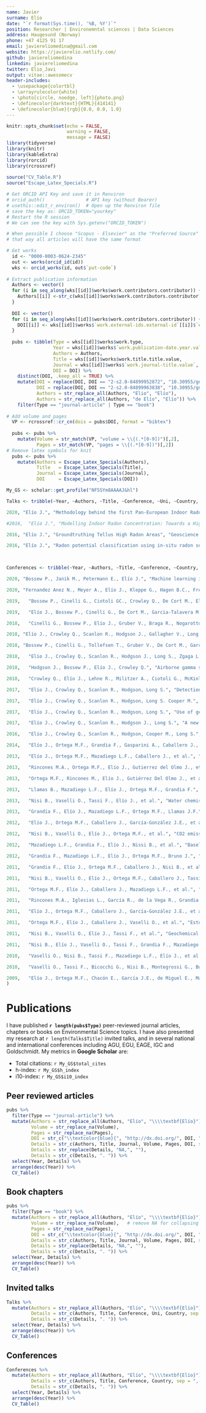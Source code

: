 ```yaml
---
name: Javier 
surname: Elío
date: "`r format(Sys.time(), '%B, %Y')`"
position: Researcher | Environemntal sciences | Data Sciences
address: Haugesund (Norway)
phone: +47 4125 91 17
email: javiereliomedina@gmail.com
website: https://javierelio.netlify.com/
github: javiereliomedina
linkedin: javiereliomedina
twitter: Elio_Javi
output: vitae::awesomecv
header-includes:
  - \usepackage{colortbl}
  - \arrayrulecolor{white}
  - \photo[circle, noedge, left]{photo.png}
  - \definecolor{darktext}{HTML}{414141}
  - \definecolor{blue}{rgb}{0.0, 0.0, 1.0}
---
```


```r
knitr::opts_chunk$set(echo = FALSE,
                      warning = FALSE,
                      message = FALSE)
library(tidyverse)
library(knitr)
library(kableExtra)
library(rorcid)
library(rcrossref)
  
source("CV_Table.R")
source("Escape_Latex_Specials.R")
```

```r
# Get ORCID API Key and save it in Renviron  
# orcid_auth()               # API key (without Bearer)
# usethis::edit_r_environ()  # Open up the Renviron file
# save the key as: ORCID_TOKEN="yourkey"
# Restart the R session
# We can see the key with Sys.getenv("ORCID_TOKEN")

# When possible I choose "Scopus - Elsevier" as the "Preferred Source" and delate the rest
# that way all articles will have the same format

# Get works
  id <- "0000-0003-0624-2345"
  out <- works(orcid_id(id)) 
  wks <- orcid_works(id, out$`put-code`)
  
# Extract publication information 
  Authors <- vector()
  for (i in seq_along(wks[[id]]$works$work.contributors.contributor)) {
    Authors[[i]] <-str_c(wks[[id]]$works$work.contributors.contributor[[i]]$`credit-name.value`, collapse = "; ")
  }
  
  DOI <- vector()
  for (i in seq_along(wks[[id]]$works$work.contributors.contributor)) {
    DOI[[i]] <- wks[[id]]$works$`work.external-ids.external-id`[[i]]$`external-id-value`[1]
  }
  
  pubs <- tibble(Type = wks[[id]]$works$work.type,
                 Year = wks[[id]]$works$`work.publication-date.year.value`,
                 Authors = Authors,
                 Title = wks[[id]]$works$work.title.title.value,
                 Journal = wks[[id]]$works$`work.journal-title.value`,
                 DOI = DOI) %>%
    distinct(DOI, .keep_all = TRUE) %>% 
    mutate(DOI = replace(DOI, DOI == "2-s2.0-84899952872", "10.30955/gnj.001242"), 
           DOI = replace(DOI, DOI == "2-s2.0-84899963838", "10.30955/gnj.001241"),
           Authors = str_replace_all(Authors, "Elio", "Elío"),
           Authors = str_replace_all(Authors, "de Elío", "Elío")) %>%
    filter(Type == "journal-article" | Type == "book")      
  
# Add volume and pages 
  VP <- rcrossref::cr_cn(dois = pubs$DOI, format = "bibtex")
  
  pubs <- pubs %>%
    mutate(Volume = str_match(VP, "volume = \\{(.*[0-9])")[,2],
           Pages = str_match(VP, "pages = \\{(.*[0-9])")[,2]) 
# Remove latex symbols for knit
  pubs <- pubs %>%
    mutate(Authors = Escape_Latex_Specials(Authors),
           Title   = Escape_Latex_Specials(Title),
           Journal = Escape_Latex_Specials(Journal),
           DOI     = Escape_Latex_Specials(DOI))
```
  
```r
My_GS <- scholar::get_profile("NF5SYm8AAAAJ&hl")
```

```r

Talks <- tribble(~Year, ~Authors, ~Title, ~Conference, ~Uni, ~Country,

2020, "Elío J.", "Methodology behind the first Pan-European Indoor Radon Map", "Technical solutions for displaying and communicating indoor radon data - European Radon Week 2020", "Joint Research Centre (JRC) - European Commission", "AT", 

#2016,	"Elío J.", "Modelling Indoor Radon Concentration: Towards a High-Resolution Indoor Radon Map of Ireland", "Michaelmas Semester 2016, Geology Seminar Series", "Trinity College Dublin", "IE", 

2016, "Elío J.", "Groundtruthing Tellus High Radon Areas", "Geoscience 2016 Conference", "Geological Survey of Ireland", "IE", 

2016, "Elío J.", "Radon potential classification using in-situ radon soil-gas measurements", "Tellus meeting. Unearthed - Impacts of the Tellus surveys of the north of Ireland", "Geological Survey of Ireland", "IE" )

                 
```


```r

Conferences <- tribble(~Year, ~Authors, ~Title, ~Conference, ~Country,

2020, "Bossew P., Janik M., Petermann E., Elío J.", "Machine learning in environmental radon science", " International Committee for Radionuclide Metrology, Low-Level Radioactivity Measurement Techniques - ICRM-LLRMT 2020", "IT",

2020, "Fernandez Anez N., Meyer A., Elío J., Kleppe G., Hagen B.C., Frette V.", "Behaviour of smouldering fires during periodic refilling of wood pellets into silos", "13th International Symposium on Hazards, Prevention, and Mitigation of Industrial Explosions - ISHPMIE", "DE",

2019,	"Bossew P., Cinelli G., Ciotoli GC., Crowley Q., De Cort M., Elío J., Gruber V., Petermann E., Tollefsen T.", "Development of a geogenic radon hazard index GRHI", "3rd International Conference Radon in the Environment", "PL",

2019,	"Elío J., Bossew P., Cinelli G., De Cort M., Garcia-Talavera M., Gruber V., Gutiérrez Villanueva JL., Iurlaro G., Tollefsen T., Udovicic V.", "Advances in the European Indoor Radon Map, towards a European Indoor Radon Dose Map", "EGU General Assembly 2019", "AT",

2018,	"Cinelli G., Bossew P., Elío J., Gruber V., Braga R., Nogarotto A., Petterman E., Tollefsen T., De Cort M.", "Analysis of the European Atlas of Natural Radiation data within geological and soil units", "14th International workshop on the geological aspects on radon risk mapping – GARRM", "CZ",

2018, "Elío J., Crowley Q., Scanlon R., Hodgson J., Gallagher V., Long S., Cooper M.", "Correlation between topsoil geochemistry and indoor radon concentration", "12th Conference on Geostatistics for Environmental Applications – geoENV2018", "UK", 

2018, "Bossew P., Cinelli G., Tollefsen T., Gruber V., De Cort M., García-Talavera M., Elío J.", "From the European Indoor Radon Concentration Map to a European Indoor Radon Dose Map", "VI. Terrestrial Radioisotopes in Environment International Conference on Environmental Protection", "HU",

2018,	"Elío J., Crowley Q., Scanlon R., Hodgson J., Long S., Zgaga L., Bossew P.", "Utilizing multiple approaches for the definition of radon priority areas", "EGU General Assembly 2018", "AT",

2018,	"Hodgson J., Bossew P., Elío J., Crowley Q.", "Airborne gamma spectrometry as predictor of indoor radon concentration and radon priority areas", "EGU General Assembly 2018", "AT",

2018,	"Crowley Q., Elío J., Lehne R., Militzer A., Ciotoli G., McKinley J., Cinelli G., Bossew P.", "Tectonically enhanced geogenic radon", "EGU General Assembly 2018", "AT",

2017,	"Elío J., Crowley Q., Scanlon R., Hodgson, Long S.", "Detection of radon priority areas by in-situ radon soil-gas measurements: a case-study in the Cooley Peninsula (County Louth, Ireland)", "2nd International Workshop on the European Atlas of Natural Radiation - IWEANR", "IT",

2017,	"Elío J., Crowley Q., Scanlon R., Hodgson, Long S. Cooper M.", "Mapping Natural Occurring Radioactive Materials (U, Th and K) in Ireland: implications for radon mapping", "2nd International Workshop on the European Atlas of Natural Radiation - IWEANR",  "IT", 

2017,	"Elío J., Crowley Q., Scanlon R., Hodgson, Long S.", "Use of geological information to develop a high resolution indoor radon risk map of Ireland", "Third East-European Radon Symposium - TEERAS2017", "BG",

2017,	"Elío J., Crowley Q., Scanlon R., Hodgson J., Long S.", "A new high-resolution radon map of Ireland", "60 Irish Geological Research Meeting", "IE",

2016,	"Elío J., Crowley Q., Scanlon R., Hodgson, Cooper M., Long S.", "Radon monitoring and hazard prediction in Ireland", "EGU General Assembly 2016", "AT", 

2014,	"Elío J., Ortega M.F., Grandia F., Gasparini A., Caballero J., Sáinz A., Mazadiego L.F.", "Enhanced radon emission in natural CO2 flows in Campo de Calatrava region (central Spain)", "Third International Conference on Radioecology and Environmental Radioactivity", "ES",

2013,	"Elío J., Ortega M.F., Mazadiego L.F., Caballero J., et al.", "Monitorización y verificación de un almacenamiento geológico de CO2. Aplicación de la monitorización superficial en la PDT de Hontomín, Burgos, España)", "XII reunión del Grupo Español del Carbón", "ES", 

2013,	"Rincones M.A., Ortega M.F., Elío J., Gutierrez del Olmo J., et al.", "Atmospheric and remote sensing surveys evaluated at the natural analogue Campo de Calatrava and its relation with isotopic Radon activity and CO2 flux as strategy for CCS projects", "Congreso Ibérico - XI Congreso nacional de Geoquímica", "ES",

2013,	"Ortega M.F., Rincones M., Elío J., Gutiérrez Del Olmo J., et al.", "Gas monitoring methodology and application to CCS projects as defined by atmospheric and remote sensing survey in the natural analogue of Campo de Calatrava", "13th International Conference on Environmental Science and Technology - CEST2013", "GR", 

2013,	"Llamas B., Mazadiego L.F., Elío J., Ortega M.F., Grandia F.", "Systematic approach to selection of technologies of monitoring in projects for geological storage of CO2. Application of multiple criteria decision making", "13th International Conference on Environmental Science and Technology - CEST2013", "GR",

2013,	"Nisi B., Vaselli O., Tassi F., Elío J., et al.", "Water chemistry at Hontomín-Huermeces (Burgos, Spain): insights for a pre-, intra- and post-CO2 injection geochemical monitoring", "EGU General Assembly 2013", "AT",  

2013, 	"Grandía F., Elío J., Mazadiego L.F., Ortega M.F., Llamas J.F.", "Rn gas emission distribution in the soil-atmosphere interface: lessons learned from CO2 storage monitoring", "MoDeRn Monitoring in Geological Disposal of Radioactive Waste, objectives, strategies, technologies and public involvement", "LU",

2012,	"Elío J., Ortega M.F., Caballero J., García-González J.E., et al.", "Baseline of soil CO2 flux in the Hontomin Site (Burgos, Spain)", "34th International Geological Congress", "AU",

2012,	"Nisi B., Vaselli O., Elío J., Ortega M.F., et al.", "CO2 emission from two old mine drillings (Mt. Amiata, central Italy) as a possible example of storage and leakage of deep-seated CO2", "34th International Geological Congress", "AU",

2012, 	"Mazadiego L.F., Grandia F., Elío J., Nissi B., et al.", "Baseline of soil-atmosphere CO2 flux in the Hontomin site (Burgos, Spain)", "Third EAGE CO2 Geological Storage Workshop. Understanding the Behaviour of CO2 in Geological Storage Reservoirs", "UK",

2012,	"Grandia F., Mazadiego L.F., Elío J., Ortega M.F., Bruno J.", "Radon isotope measurements as a monitoring tool for CO2 leakage in geological storage", "AGU fall meeting 2011", "USA",  

2011, 	"Grandia F., Elío J., Ortega M.F., Caballero J., Nisi B., et al.", "Baseline of CO2 fluxes in the PDT of Hontomín (Burgos, España)", "II coloquio Hispano-Francés sobre Almacenamiento Geológico de CO2", "ES", 

2011,	"Nisi B., Vaselli O., Elío J., Ortega M.F., Caballero J., Tassi F.", "CO2 emission two old mine drillings in the Monte Amiata Area (Italy): can they be safely shut down?", "II Coloquio Hispano-Francés sobre Almacenamiento Geológico de CO2", "ES",  

2011,	"Ortega M.F., Elío J., Caballero J., Mazadiego L.F., et al.", "Radon isotopes as a monitoring tool in CCS projects", "II Coloquio Hispano-Francés sobre Almacenamiento Geológico de CO2", "ES",

2011,	"Rincones M.A., Iglesias L., García R., de la Vega R., Grandia F., Mazadiego L.F., Elío J., et al.", "Remote sensing techniques as a monitoring tool in geological CO2 storage", "II Coloquio Hispano-Francés sobre Almacenamiento Geológico de CO2", "ES",

2011,	"Elío J., Ortega M.F., Caballero J., García-González J.E., et al.", "Caracterización geoquímica de la línea base de flujo de CO2 en la planta de almacenamiento geológico de Hontomín (Burgos, España)", "VIII Congreso Ibérico de Geoquímica-XVII Semana de Geoquímica", "PT", 

2011, 	"Ortega M.F., Elío J., Caballero J., Vaselli O., et al.", "Estudio de análogos naturales de captura y almacenamiento de CO2: relación radón (222Rn) - torón (220Rn)", "VIII Congreso Ibérico de Geoquímica-XVII Semana de Geoquímica", "PT", 

2011,	"Nisi B., Vaselli O., Elío J., Tassi F., et al.", "Geochemical monitoring of water discharges and dissolved gases in the CO2 injection site of Hontomin (Burgos, Spain)", "VIII Congreso Ibérico de Geoquímica-XVII Semana de Geoquímica", "PT",

2011,	"Nisi B., Elío J., Vaselli O., Tassi F., Grandia F., Mazadiego L.F.", "Geochemical monitoring in the Hontomín (Burgos, Spain) injection site: preliminary results and perspectives", "EGU General Assembly 2011", "AT",  

2010, 	"Vaselli O., Nisi B., Tassi F., Mazadiego L.F., Elío J., et al.", "Geochemical baseline characterization of the storage area around the injection site at Hontomín (Burgos, Spain)", "Coloquio Franco-Español sobre almacenamiento geológico de CO2", "FR", 

2010,	"Vaselli O., Tassi F., Bicocchi G., Nisi B., Montegrossi G., Burgassi P., Grandia F., Elío J., Bruno J.", "Injection and extraction of CO2 - The role of the geochemical monitoring", "IGRS International Geo-Hazards Research Society, Scientific approach to GeoHazard: a window to the future, 2nd Symposium", "IT", 

2009,	"Elío J., Ortega M.F., Chacón E., García J.E., de Miguel E., Mazadiego L.F.", "Aplicación de la medición de radón para la caracterización de suelos contaminados por NALP", "VII Congreso Ibérico-X Congreso Nacional de Geoquímica de Soria", "ES"
)

```
 
 
\vspace{-0.1cm}
\footnotesize 
\rightline{\textcolor{darktext}{"Expert on environmental research, statistics, spatial data analysis, and modelling."}} 
\normalsize

\vspace{0.5cm}
# Publications
\vspace{-0.1cm}
I have published **`r length(pubs$Type)`** peer-reviewed journal articles, chapters or books on Environmental Science topics. I have also presented my research at `r length(Talks$Title)` invited talks, and in several national and international conferences including AGU, EGU, EAGE, IGC and Goldschmidt. My metrics in **Google Scholar** are:

\vspace{8pt}
+ Total citations: `r My_GS$total_cites`
+ h-index: `r My_GS$h_index`
+ i10-index: `r My_GS$i10_index`
\vspace{8pt}

## Peer reviewed articles
\vspace{-0.1cm}
```r
pubs %>%
  filter(Type == "journal-article") %>%
  mutate(Authors = str_replace_all(Authors, "Elío", "\\\\textbf{Elío}"),  # Bold my surname
         Volume = str_replace_na(Volume),   
         Pages = str_replace_na(Pages), 
         DOI = str_c("\\textcolor{blue}{", "http://dx.doi.org/", DOI, "}",  sep = ""),
         Details = str_c(Authors, Title, Journal, Volume, Pages, DOI, sep = ", "),
         Details = str_replace(Details, "NA,", ""),
         Details = str_c(Details, ". ")) %>%
  select(Year, Details) %>%
  arrange(desc(Year)) %>%
  CV_Table()
```

\vspace{-0.5cm}
## Book chapters
\vspace{-0.1cm}
```r
pubs %>%
  filter(Type == "book") %>%
  mutate(Authors = str_replace_all(Authors, "Elío", "\\\\textbf{Elío}"),
         Volume = str_replace_na(Volume),   # remove NA for collapsing later the strine
         Pages = str_replace_na(Pages), 
         DOI = str_c("\\textcolor{blue}{", "http://dx.doi.org/", DOI, "}",  sep = ""),
         Details = str_c(Authors, Title, Journal, Volume, Pages, DOI, sep = ", "),
         Details = str_replace(Details, "NA,", ""),
         Details = str_c(Details, ". ")) %>%
  select(Year, Details) %>%
  arrange(desc(Year)) %>%
  CV_Table()
```

\vspace{-0.5cm}
## Invited talks
\vspace{-0.1cm}
```r
Talks %>%
  mutate(Authors = str_replace_all(Authors, "Elío", "\\\\textbf{Elío}"),  # Bold my surname
         Details = str_c(Authors, Title, Conference, Uni, Country, sep = ", "),
         Details = str_c(Details, ". ")) %>%
  select(Year, Details) %>%
  arrange(desc(Year)) %>%
  CV_Table()
```

\vspace{-0.5cm}
## Conferences
\vspace{-0.1cm}
```r

Conferences %>%
  mutate(Authors = str_replace_all(Authors, "Elío", "\\\\textbf{Elío}"),  # Bold my surname
         Details = str_c(Authors, Title, Conference, Country, sep = ", "),
         Details = str_c(Details, ". ")) %>%
  select(Year, Details) %>%
  arrange(desc(Year)) %>%
  CV_Table()

```
